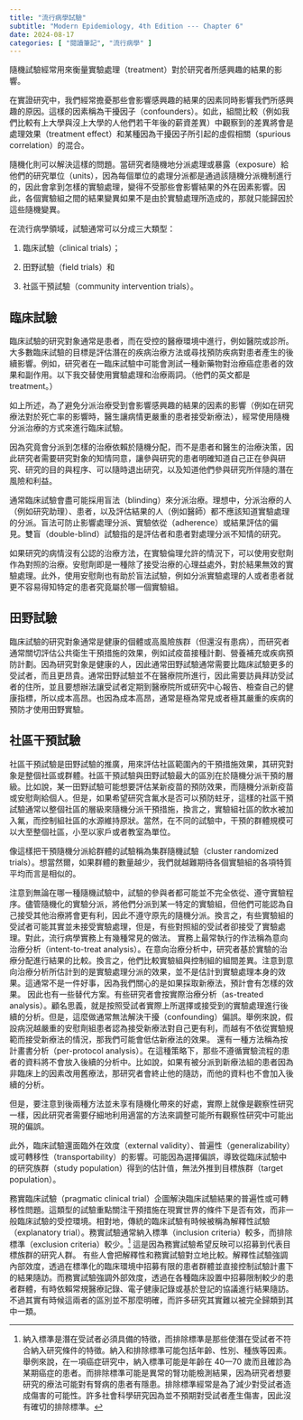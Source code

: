 ```yaml
---
title: "流行病學試驗"
subtitle: "Modern Epidemiology, 4th Edition --- Chapter 6"
date: 2024-08-17
categories: [ "閱讀筆記", "流行病學" ]
---
```


隨機試驗經常用來衡量實驗處理（treatment）對於研究者所感興趣的結果的影響。

在實證研究中，我們經常擔憂那些會影響感興趣的結果的因素同時影響我們所感興趣的原因。這樣的因素稱為干擾因子（confounders）。如此，組間比較（例如我們比較有上大學與沒上大學的人他們若干年後的薪資差異）中觀察到的差異將會是處理效果（treatment effect）和某種因為干擾因子所引起的虛假相關（spurious correlation）的混合。

隨機化則可以解決這樣的問題。當研究者隨機地分派處理或暴露（exposure）給他們的研究單位（units），因為每個單位的處理分派都是通過該隨機分派機制進行的，因此會拿到怎樣的實驗處理，變得不受那些會影響結果的外在因素影響。因此，各個實驗組之間的結果變異如果不是由於實驗處理所造成的，那就只能歸因於這些隨機變異。

在流行病學領域，試驗通常可以分成三大類型：

1. 臨床試驗（clinical trials）；

2. 田野試驗（field trials）和

3. 社區干預試驗（community intervention trials）。

##  臨床試驗

臨床試驗的研究對象通常是患者，而在受控的醫療環境中進行，例如醫院或診所。大多數臨床試驗的目標是評估潛在的疾病治療方法或尋找預防疾病對患者產生的後續影響。例如，研究者在一臨床試驗中可能會測試一種新藥物對治療癌症患者的效果和副作用。以下我交替使用實驗處理和治療兩詞。（他們的英文都是 treatment。）

如上所述，為了避免分派治療受到會影響感興趣的結果的因素的影響（例如在研究療法對於死亡率的影響時，醫生讓病情更嚴重的患者接受新療法），經常使用隨機分派治療的方式來進行臨床試驗。

因為究竟會分派到怎樣的治療依賴於隨機分配，而不是患者和醫生的治療決策，因此研究者需要研究對象的知情同意，讓參與研究的患者明確知道自己正在參與研究、研究的目的與程序、可以隨時退出研究，以及知道他們參與研究所伴隨的潛在風險和利益。

通常臨床試驗會盡可能採用盲法（blinding）來分派治療。理想中，分派治療的人（例如研究助理）、患者，以及評估結果的人（例如醫師）都不應該知道實驗處理的分派。盲法可防止影響處理分派、實驗依從（adherence）或結果評估的偏見。雙盲（double-blind）試驗指的是評估者和患者對處理分派不知情的研究。

如果研究的病情沒有公認的治療方法，在實驗倫理允許的情況下，可以使用安慰劑作為對照的治療。安慰劑即是一種除了接受治療的心理益處外，對於結果無效的實驗處理。此外，使用安慰劑也有助於盲法試驗，例如分派實驗處理的人或者患者就更不容易得知特定的患者究竟屬於哪一個實驗組。

## 田野試驗

臨床試驗的研究對象通常是健康的個體或高風險族群（但還沒有患病），而研究者通常關切評估公共衛生干預措施的效果，例如試疫苗接種計劃、營養補充或疾病預防計劃。因為研究對象是健康的人，因此通常田野試驗通常需要比臨床試驗更多的受試者，而且更昂貴。通常田野試驗並不在醫療院所進行，因此需要訪員拜訪受試者的住所，並且要想辦法讓受試者定期到醫療院所或研究中心報告、檢查自己的健康指標，所以成本高昂。也因為成本高昂，通常是極為常見或者極其嚴重的疾病的預防才使用田野實驗。

## 社區干預試驗

社區干預試驗是田野試驗的推廣，用來評估社區範圍內的干預措施效果，其研究對象是整個社區或群體。社區干預試驗與田野試驗最大的區別在於隨機分派干預的層級。比如說，某一田野試驗可能想要評估某新疫苗的預防效果，而隨機分派新疫苗或安慰劑給個人。但是，如果希望研究含氟水是否可以預防蛀牙，這樣的社區干預試驗通常以整個社區的層級來隨機分派干預措施，換言之，實驗組社區的飲水被加入氟，而控制組社區的水源維持原狀。當然，在不同的試驗中，干預的群體規模可以大至整個社區，小至以家戶或者教室為單位。

像這樣把干預隨機分派給群體的試驗稱為集群隨機試驗（cluster randomized trials）。想當然爾，如果群體的數量越少，我們就越難期待各個實驗組的各項特質平均而言是相似的。

注意到無論在哪一種隨機試驗中，試驗的參與者都可能並不完全依從、遵守實驗程序。儘管隨機化的實驗分派，將他們分派到某一特定的實驗組，但他們可能認為自己接受其他治療將會更有利，因此不遵守原先的隨機分派。換言之，有些實驗組的受試者可能其實並未接受實驗處理，但是，有些對照組的受試者卻接受了實驗處理。對此，流行病學實務上有幾種常見的做法。
實務上最常執行的作法稱為意向治療分析（intent-to-treat analysis）。在意向治療分析中，研究者基於實驗的治療分配進行結果的比較。換言之，他們比較實驗組與控制組的組間差異。注意到意向治療分析所估計到的是實驗處理分派的效果，並不是估計到實驗處理本身的效果。這通常不是一件好事，因為我們關心的是如果採取新療法，預計會有怎樣的效果。
因此也有一些替代方案。有些研究者會按實際治療分析（as-treated analysis）。顧名思義，就是按照受試者實際上所選擇或接受到的實驗處理進行後續的分析。但是，這麼做通常無法解決干擾（confounding）偏誤。舉例來說，假設病況越嚴重的安慰劑組患者認為接受新療法對自己更有利，而越有不依從實驗規範而接受新療法的情況，那我們可能會低估新療法的效果。
還有一種方法稱為按計畫書分析（per-protocol analysis）。在這種策略下，那些不遵循實驗流程的患者的資料將不會放入後續的分析中。比如說，如果有被分派到新療法組的患者因為非臨床上的因素改用舊療法，那研究者會終止他的隨訪，而他的資料也不會加入後續的分析。

但是，要注意到後兩種方法並未享有隨機化帶來的好處，實際上就像是觀察性研究一樣，因此研究者需要仔細地利用適當的方法來調整可能所有觀察性研究中可能出現的偏誤。

此外，臨床試驗還面臨外在效度（external validity）、普遍性（generalizability）或可轉移性（transportability）的影響。可能因為選擇偏誤，導致從臨床試驗中的研究族群（study population）得到的估計值，無法外推到目標族群（target population）。

務實臨床試驗（pragmatic clinical trial）企圖解決臨床試驗結果的普遍性或可轉移性問題。這類型的試驗重點關注干預措施在現實世界的條件下是否有效，而非一般臨床試驗的受控環境。相對地，傳統的臨床試驗有時候被稱為解釋性試驗（explanatory trial）。務實試驗通常納入標準（inclusion criteria）較多，而排除標準（exclusion criteria）較少。^[納入標準是潛在受試者必須具備的特徵，而排除標準是那些使潛在受試者不符合納入研究條件的特徵。納入和排除標準可能包括年齡、性別、種族等因素。舉例來說，在一項癌症研究中，納入標準可能是年齡在 40—70 歲而且確診為某期癌症的患者。而排除標準可能是異常的腎功能檢測結果，因為研究者想要研究的療法可能對有腎病的患者有隱患。排除標準經常是為了減少對受試者造成傷害的可能性。許多社會科學研究因為並不預期對受試者產生傷害，因此沒有確切的排除標準。] 這是因為務實試驗希望反映可以招募到代表目標族群的研究人群。
有些人會把解釋性和務實試驗對立地比較。解釋性試驗強調內部效度，透過在標準化的臨床環境中招募有限的患者群體並直接控制試驗計畫下的結果隨訪。而務實試驗強調外部效度，透過在各種臨床設置中招募限制較少的患者群體，有時依賴常規醫療記錄、電子健康記錄或基於登記的協議進行結果隨訪。不過其實有時候這兩者的區別並不那麼明確，而許多研究其實難以被完全歸類到其中一類。